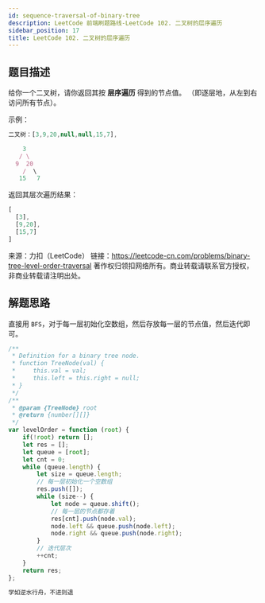 ```yaml
---
id: sequence-traversal-of-binary-tree
description: LeetCode 前端刷题路线-LeetCode 102. 二叉树的层序遍历
sidebar_position: 17
title: LeetCode 102. 二叉树的层序遍历
---
```


## 题目描述
给你一个二叉树，请你返回其按 **层序遍历** 得到的节点值。 （即逐层地，从左到右访问所有节点）。


示例：

```javascript
二叉树：[3,9,20,null,null,15,7],

    3
   / \
  9  20
    /  \
   15   7
```

返回其层次遍历结果：

```javascript
[
  [3],
  [9,20],
  [15,7]
]
```

来源：力扣（LeetCode）
链接：https://leetcode-cn.com/problems/binary-tree-level-order-traversal
著作权归领扣网络所有。商业转载请联系官方授权，非商业转载请注明出处。


## 解题思路
直接用 `BFS`，对于每一层初始化空数组，然后存放每一层的节点值，然后迭代即可。

```javascript
/**
 * Definition for a binary tree node.
 * function TreeNode(val) {
 *     this.val = val;
 *     this.left = this.right = null;
 * }
 */
/**
 * @param {TreeNode} root
 * @return {number[][]}
 */
var levelOrder = function (root) {
    if(!root) return [];
    let res = [];
    let queue = [root];
    let cnt = 0;
    while (queue.length) {
        let size = queue.length;
        // 每一层初始化一个空数组
        res.push([]);
        while (size--) {
            let node = queue.shift();
            // 每一层的节点都存着
            res[cnt].push(node.val);
            node.left && queue.push(node.left);
            node.right && queue.push(node.right);
        }
        // 迭代层次
        ++cnt;
    }
    return res;
};
```

```javascript
学如逆水行舟，不进则退
```


